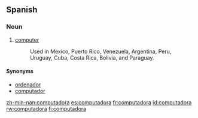 ==Spanish==
===Noun===
{{es-noun-f}}

# [[computer]]
#:Used in Mexico, Puerto Rico, Venezuela, Argentina, Peru, Uruguay, Cuba, Costa Rica, Bolivia, and Paraguay.

====Synonyms====
*[[ordenador]] {{m}}
*[[computador]] {{m}}

[[zh-min-nan:computadora]]
[[es:computadora]]
[[fr:computadora]]
[[id:computadora]]
[[rw:computadora]]
[[fi:computadora]]